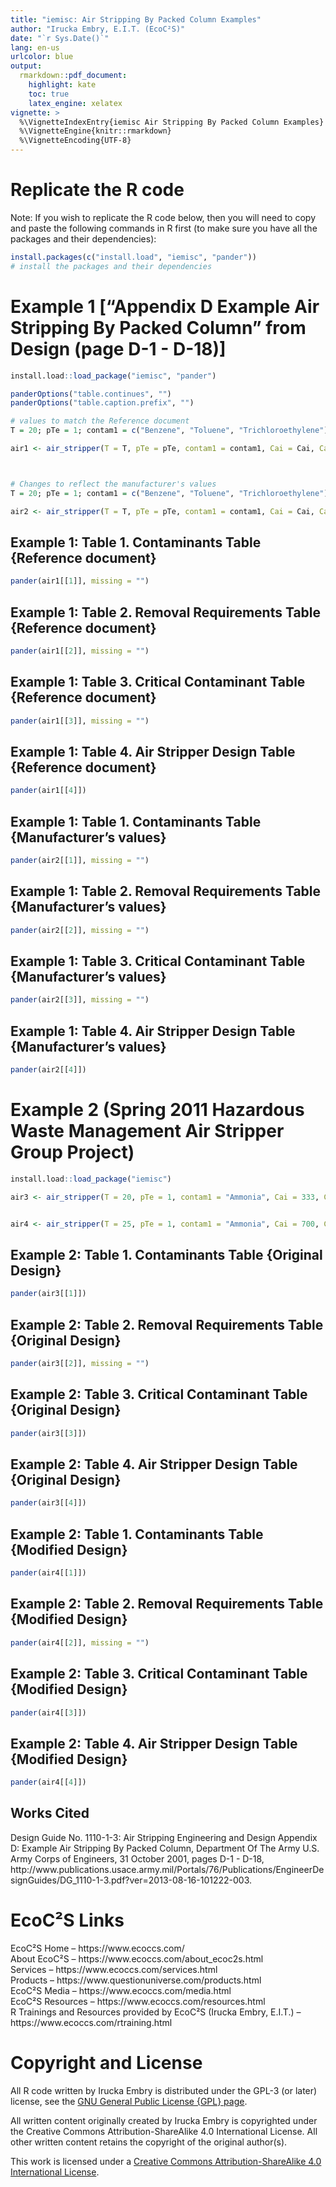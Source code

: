 ```yaml
---
title: "iemisc: Air Stripping By Packed Column Examples"
author: "Irucka Embry, E.I.T. (EcoC²S)"
date: "`r Sys.Date()`"
lang: en-us
urlcolor: blue
output:
  rmarkdown::pdf_document:
    highlight: kate
    toc: true
    latex_engine: xelatex
vignette: >
  %\VignetteIndexEntry{iemisc Air Stripping By Packed Column Examples}
  %\VignetteEngine{knitr::rmarkdown}
  %\VignetteEncoding{UTF-8}
---
```


\bigskip

# Replicate the R code

Note: If you wish to replicate the R code below, then you will need to copy and paste the following commands in R first (to make sure you have all the packages and their dependencies):  

```r
install.packages(c("install.load", "iemisc", "pander"))
# install the packages and their dependencies
```

\bigskip
\bigskip

# Example 1 ["Appendix D Example Air Stripping By Packed Column" from Design (page D-1 - D-18)]

```r
install.load::load_package("iemisc", "pander")

panderOptions("table.continues", "")
panderOptions("table.caption.prefix", "")

# values to match the Reference document
T = 20; pTe = 1; contam1 = c("Benzene", "Toluene", "Trichloroethylene"); Cai = c(750, 1000, 750); Cae = c(10, 100, 100); contam2 = c("Benzene", "Toluene", "Trichloroethylene"); cas = c("71-43-2", "108-88-3", "79-01-6"); Ha = c(309.2, 353.1, 506.1); Q = 440; loading = 45; ns = 2; DL = c(8.91 * 10 ^ -10, NA_real_, NA_real_); DG = c(9.37 * 10 ^ -6, NA_real_, NA_real_); dP = 0.0508; at = 157; Sc = 0.033; cf = 15; R = 3.5; dP_units = "inch"; at_units = "ft^2/ft^3"; Sc_units = "kg/s^2"; contaminants_table = 1; removal_requirements_table = 1; critical_contaminant_table = 1

air1 <- air_stripper(T = T, pTe = pTe, contam1 = contam1, Cai = Cai, Cae = Cae, contam2 = contam2, cas = cas, Ha = Ha, Q = Q, loading = loading, ns = ns, DL = DL, DG = DG, dP = dP, at = at, Sc = Sc, cf = cf, R = R, T_units = "SI", dP_units = "inch", at_units = "ft^2/ft^3", Sc_units = "kg/s^2", contaminants_table = 1, removal_requirements_table = 1, critical_contaminant_table = 1)



# Changes to reflect the manufacturer's values
T = 20; pTe = 1; contam1 = c("Benzene", "Toluene", "Trichloroethylene"); Cai = c(750, 1000, 750); Cae = c(10, 100, 100); contam2 = c("Benzene", "Toluene", "Trichloroethylene"); cas = c("71-43-2", "108-88-3", "79-01-6"); Ha = c(309.2, 353.1, 506.1); Q = 440; loading = 45; ns = 2; DL = c(8.91 * 10 ^ -10, NA_real_, NA_real_); DG = c(9.37 * 10 ^ -6, NA_real_, NA_real_); dP = 2; at = 48; Sc = 0.033; cf = 16; R = 3.5; T_units = "SI"; dP_units = "inch"; at_units = "ft^2/ft^3"; Sc_units = "kg/s^2"; contaminants_table = 1; removal_requirements_table = 1; critical_contaminant_table = 1

air2 <- air_stripper(T = T, pTe = pTe, contam1 = contam1, Cai = Cai, Cae = Cae, contam2 = contam2, cas = cas, Ha = Ha, Q = Q, loading = loading, ns = ns, DL = DL, DG = DG, dP = dP, at = at, Sc = Sc, cf = cf, R = R,  T_units = "SI", dP_units = "inch", at_units = "ft^2/ft^3", Sc_units = "kg/s^2", contaminants_table = 1, removal_requirements_table = 1, critical_contaminant_table = 1)
```

\bigskip

## Example 1: Table 1. Contaminants Table {Reference document}

```r
pander(air1[[1]], missing = "")
```

\bigskip

## Example 1: Table 2. Removal Requirements Table {Reference document}

```r
pander(air1[[2]], missing = "")
```

\bigskip

## Example 1: Table 3. Critical Contaminant Table {Reference document}

```r
pander(air1[[3]], missing = "")
```

\bigskip

## Example 1: Table 4. Air Stripper Design Table {Reference document}

```r
pander(air1[[4]])
```

\bigskip
\bigskip

## Example 1: Table 1. Contaminants Table {Manufacturer's values}

```r
pander(air2[[1]], missing = "")
```

\bigskip

## Example 1: Table 2. Removal Requirements Table {Manufacturer's values}

```r
pander(air2[[2]], missing = "")
```

\bigskip

## Example 1: Table 3. Critical Contaminant Table {Manufacturer's values}

```r
pander(air2[[3]], missing = "")
```

\bigskip

## Example 1: Table 4. Air Stripper Design Table {Manufacturer's values}

```r
pander(air2[[4]])
```

\bigskip
\bigskip

# Example 2 (Spring 2011 Hazardous Waste Management Air Stripper Group Project)

\bigskip
\bigskip

```r

install.load::load_package("iemisc")

air3 <- air_stripper(T = 20, pTe = 1, contam1 = "Ammonia", Cai = 333, Cae = 2.8, contam2 = "Ammonia", cas = "7664-41-7", Ha = 0.75, Q = 150, loading = 45, ns = 2, DL = 8.91 * 10 ^ -10, DG = 9.37 * 10 ^ -6, dP = 145, at = 65, Sc = 0.033, cf = 76 *6, R = 1.5,  T_units = "SI", dP_units = "mm", at_units = "m^2/m^3", Sc_units = "kg/s^2", contaminants_table = 1, removal_requirements_table = 1, critical_contaminant_table = 1)


air4 <- air_stripper(T = 25, pTe = 1, contam1 = "Ammonia", Cai = 700, Cae = 2.8, contam2 = "Ammonia", cas = "7664-41-7", Ha = 0.75, Q = 440, loading = 45, ns = 3, DL = 2.1E-09, DG = 9.8E-06, dP = 6.35, at = 940, Sc = 0.061, cf = 1600, R = 1.5,  T_units = "SI", dP_units = "mm", at_units = "m^2/m^3", Sc_units = "kg/s^2", contaminants_table = 1, removal_requirements_table = 1, critical_contaminant_table = 1)
```

\bigskip

## Example 2: Table 1. Contaminants Table {Original Design}

```r
pander(air3[[1]])
```

\bigskip

## Example 2: Table 2. Removal Requirements Table {Original Design}

```r
pander(air3[[2]], missing = "")
```

\bigskip

## Example 2: Table 3. Critical Contaminant Table {Original Design}

```r
pander(air3[[3]])
```

\bigskip

## Example 2: Table 4. Air Stripper Design Table {Original Design}

```r
pander(air3[[4]])
```

\bigskip
\bigskip

## Example 2: Table 1. Contaminants Table {Modified Design}

```r
pander(air4[[1]])
```

\bigskip

## Example 2: Table 2. Removal Requirements Table {Modified Design}

```r
pander(air4[[2]], missing = "")
```

\bigskip

## Example 2: Table 3. Critical Contaminant Table {Modified Design}

```r
pander(air4[[3]])
```

\bigskip

## Example 2: Table 4. Air Stripper Design Table {Modified Design}

```r
pander(air4[[4]])
```

\bigskip
\bigskip

## Works Cited

Design Guide No. 1110-1-3: Air Stripping Engineering and Design Appendix D: Example Air Stripping By Packed Column, Department Of The Army U.S. Army Corps of Engineers, 31 October 2001, pages D-1 - D-18, http://www.publications.usace.army.mil/Portals/76/Publications/EngineerDesignGuides/DG_1110-1-3.pdf?ver=2013-08-16-101222-003.  

\bigskip
\bigskip

# EcoC²S Links

EcoC²S Home -- https://www.ecoccs.com/  
About EcoC²S -- https://www.ecoccs.com/about_ecoc2s.html  
Services -- https://www.ecoccs.com/services.html  
Products -- https://www.questionuniverse.com/products.html  
EcoC²S Media -- https://www.ecoccs.com/media.html  
EcoC²S Resources -- https://www.ecoccs.com/resources.html  
R Trainings and Resources provided by EcoC²S (Irucka Embry, E.I.T.) -- https://www.ecoccs.com/rtraining.html  

\bigskip
\bigskip

# Copyright and License

All R code written by Irucka Embry is distributed under the GPL-3 (or later) license, see the [GNU General Public License {GPL} page](https://www.gnu.org/licenses/gpl-3.0.html).  

All written content originally created by Irucka Embry is copyrighted under the Creative Commons Attribution-ShareAlike 4.0 International License. All other written content retains the copyright of the original author(s).  

This work is licensed under a [Creative Commons Attribution-ShareAlike 4.0 International License](https://creativecommons.org/licenses/by-sa/4.0/).  
